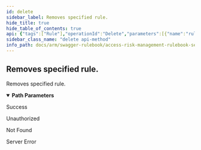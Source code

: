 ```yaml
---
id: delete
sidebar_label: Removes specified rule.
hide_title: true
hide_table_of_contents: true
api: {"tags":["Rule"],"operationId":"Delete","parameters":[{"name":"ruleId","in":"path","description":"Identifier of the rule.","required":true,"schema":{"type":"string","format":"uuid"}},{"name":"accountId","in":"path","description":"Identifier of related account. Will be used by service account only.","required":true,"schema":{"type":"integer","format":"int32"}}],"responses":{"200":{"description":"Success"},"401":{"description":"Unauthorized"},"404":{"description":"Not Found"},"500":{"description":"Server Error"}},"description":"Removes specified rule.","method":"delete","path":"/api/rules/{ruleId}/{accountId}","info":{"version":"v1","title":"Access Risk Management Rulebook Services"},"postman":{"name":"Removes specified rule.","description":{"type":"text/plain"},"url":{"path":["api","rules",":ruleId",":accountId"],"host":["{{baseUrl}}"],"query":[],"variable":[{"disabled":false,"description":{"content":"(Required) Identifier of the rule.","type":"text/plain"},"type":"any","value":"","key":"ruleId"},{"disabled":false,"description":{"content":"(Required) Identifier of related account. Will be used by service account only.","type":"text/plain"},"type":"any","value":"","key":"accountId"}]},"method":"DELETE"}}
sidebar_class_name: "delete api-method"
info_path: docs/arm/swagger-rulebook/access-risk-management-rulebook-services
---
```



## Removes specified rule.



Removes specified rule.

<details style={{"marginBottom":"1rem"}} data-collapsed={false} open={true}><summary style={{}}><strong>Path Parameters</strong></summary><div><ul><ParamsItem className={"paramsItem"} param={{"name":"ruleId","in":"path","description":"Identifier of the rule.","required":true,"schema":{"type":"string","format":"uuid"}}}></ParamsItem><ParamsItem className={"paramsItem"} param={{"name":"accountId","in":"path","description":"Identifier of related account. Will be used by service account only.","required":true,"schema":{"type":"integer","format":"int32"}}}></ParamsItem></ul></div></details><div><ApiTabs><TabItem label={"200"} value={"200"}><div>

Success

</div><div></div></TabItem><TabItem label={"401"} value={"401"}><div>

Unauthorized

</div><div></div></TabItem><TabItem label={"404"} value={"404"}><div>

Not Found

</div><div></div></TabItem><TabItem label={"500"} value={"500"}><div>

Server Error

</div><div></div></TabItem></ApiTabs></div>
      